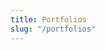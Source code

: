 ```yaml
---
title: Portfolios
slug: "/portfolios"
---
```



<Title text="Portfolios" />

Each portfolio listed below links to a page of detailed analysis showing the returns and risk of the portfolio.

<div>
  <Grid gap={50} columns={"repeat(auto-fill, 350px)"}>
    {
      props.data.allPortfoliosJson.nodes.map ( 
        portfolio =>
          <PortfolioListItem key={portfolio.fields.slug} portfolio={portfolio} />
      )
    }
  </Grid>
</div>

If you would like to see an additional portfolio added, please [create an issue](https://github.com/michaeldbianchi/darby/issues) in the main [project page](https://github.com/michaeldbianchi/darby) or submit a PR.



  query {
    allPortfoliosJson {
      nodes {
        fields {
          slug
        }
        holdings {
          data
          key
        }
        name
      }
    }
  }
`